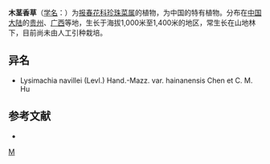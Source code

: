 {{Speciesbox 
| genus = Lysimachia
| species = navillei
| authority = (Lévl.) Hand.-Mazz.
| subdivision_ranks =[[变种|变种]]
| subdivision =
* 木茎香草 ''L. n.'' var. ''navillei''
* [[海南木茎香草|海南木茎香草]] ''L. n.'' var. ''hainanensis''
}}

'''木茎香草'''（[[学名|学名]]：{{lang|la|''Lysimachia navillei''}}）为[[报春花科|报春花科]][[珍珠菜属|珍珠菜属]]的植物，为中国的特有植物。分布在[[中国大陆|中国大陆]]的[[贵州|贵州]]、[[广西|广西]]等地，生长于海拔1,000米至1,400米的地区，常生长在山地林下，目前尚未由人工引种栽培。

== 异名 ==
* Lysimachia navillei (Levl.) Hand.-Mazz. var. hainanensis Chen et C. M. Hu

== 参考文献 ==
<div class="references-small">
* {{cite web| url =http://www.bioinfo.cn/db05/KmzwSpecies.php?action=view&id=17603| title =木茎香草（原变种）| work =《中国高等植物数据库全库》| publisher =中国科学院微生物研究所| author =昆明植物研究所| accessdate =2009-02-25| archive-date =2018-06-28| archive-url =https://web.archive.org/web/20180628204035/http://www.bioinfo.cn/db05/KmzwSpecies.php?action=view| dead-url =yes}}
</div>
{{Taxonbar|from=Q11093137}}

[[Category:珍珠菜属|M]]


{{植物小作品}}